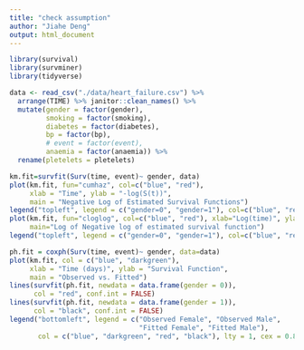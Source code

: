 ```yaml
---
title: "check assumption"
author: "Jiahe Deng"
output: html_document
---
```


```r
library(survival)
library(survminer)
library(tidyverse)
```

```r
data <- read_csv("./data/heart_failure.csv") %>% 
  arrange(TIME) %>% janitor::clean_names() %>%
  mutate(gender = factor(gender),
         smoking = factor(smoking),
         diabetes = factor(diabetes),
         bp = factor(bp),
         # event = factor(event),
         anaemia = factor(anaemia)) %>%
  rename(pletelets = pletelets)
```

```r
km.fit=survfit(Surv(time, event)~ gender, data)
plot(km.fit, fun="cumhaz", col=c("blue", "red"),
     xlab = "Time", ylab = "-log(S(t))",
     main = "Negative Log of Estimated Survival Functions")
legend("topleft", legend = c("gender=0", "gender=1"), col=c("blue", "red"), lty = 1, cex = 0.8)
plot(km.fit, fun="cloglog", col=c("blue", "red"), xlab="Log(time)", ylab="log(-log(S(t)))",
     main="Log of Negative log of estimated survival function")
legend("topleft", legend = c("gender=0", "gender=1"), col=c("blue", "red"), lty = 1, cex = 0.8)
```

```r
ph.fit = coxph(Surv(time, event)~ gender, data=data)
plot(km.fit, col = c("blue", "darkgreen"),
     xlab = "Time (days)", ylab = "Survival Function",
     main = "Observed vs. Fitted")
lines(survfit(ph.fit, newdata = data.frame(gender = 0)),
      col = "red", conf.int = FALSE)
lines(survfit(ph.fit, newdata = data.frame(gender = 1)),
      col = "black", conf.int = FALSE)
legend("bottomleft", legend = c("Observed Female", "Observed Male",
                                "Fitted Female", "Fitted Male"),
       col = c("blue", "darkgreen", "red", "black"), lty = 1, cex = 0.8)
```

